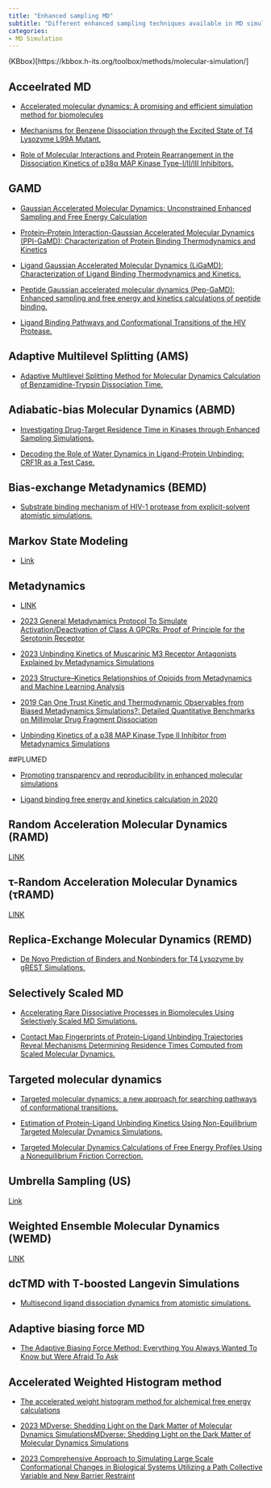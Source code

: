 ```yaml
---
title: "Enhanced sampling MD"
subtitle: "Different enhanced sampling techniques available in MD simulation"
categories:
- MD Simulation
---
```


(KBbox)[https://kbbox.h-its.org/toolbox/methods/molecular-simulation/]


## Acceelrated MD
* [Accelerated molecular dynamics: A promising and efficient simulation method for biomolecules](https://doi.org/10.1063/1.1755656){target="_blank"}

* [Mechanisms for Benzene Dissociation through the Excited State of T4 Lysozyme L99A Mutant.](https://doi.org/10.1016/j.bpj.2018.09.035){target="_blank"}

* [Role of Molecular Interactions and Protein Rearrangement in the Dissociation Kinetics of p38α MAP Kinase Type-I/II/III Inhibitors.](https://doi.org/10.1021/acs.jcim.7b00640){target="_blank"}


## GAMD
* [Gaussian Accelerated Molecular Dynamics: Unconstrained Enhanced Sampling and Free Energy Calculation](https://doi.org/10.1021/acs.jctc.5b00436){target="_blank"}

* [Protein–Protein Interaction-Gaussian Accelerated Molecular Dynamics (PPI-GaMD): Characterization of Protein Binding Thermodynamics and Kinetics](https://doi.org/10.1021/acs.jctc.1c00974){target="_blank"}

* [Ligand Gaussian Accelerated Molecular Dynamics (LiGaMD): Characterization of Ligand Binding Thermodynamics and Kinetics.](https://doi.org/10.1021/acs.jctc.0c00395){target="_blank"}

* [Peptide Gaussian accelerated molecular dynamics (Pep-GaMD): Enhanced sampling and free energy and kinetics calculations of peptide binding.](https://doi.org/10.1063/5.0021399){target="_blank"}

* [Ligand Binding Pathways and Conformational Transitions of the HIV Protease.](https://doi.org/10.1021/acs.biochem.7b01248){target="_blank"}

## Adaptive Multilevel Splitting (AMS)
* [Adaptive Multilevel Splitting Method for Molecular Dynamics Calculation of Benzamidine-Trypsin Dissociation Time.](https://doi.org/10.1021/acs.jctc.6b00277){target="_blank"}

## Adiabatic-bias Molecular Dynamics (ABMD)

* [Investigating Drug-Target Residence Time in Kinases through Enhanced Sampling Simulations.](https://doi.org/10.1021/acs.jctc.9b00104){target="_blank"}

* [Decoding the Role of Water Dynamics in Ligand-Protein Unbinding: CRF1R as a Test Case.](https://doi.org/10.1021/acs.jcim.5b00440){target="_blank"}

## Bias-exchange Metadynamics (BEMD)
* [Substrate binding mechanism of HIV-1 protease from explicit-solvent atomistic simulations.](https://doi.org/10.1021/ja903045y){target="_blank"}

## Markov State Modeling
* [Link](https://kbbox.h-its.org/toolbox/methods/molecular-simulation/markov-state-modeling/){target="_blank"}


## Metadynamics

* [LINK](https://kbbox.h-its.org/toolbox/methods/molecular-simulation/metadynamics/){target="_blank"}
* [2023 General Metadynamics Protocol To Simulate Activation/Deactivation of Class A GPCRs: Proof of Principle for the Serotonin Receptor](https://doi.org/10.1021/acs.jcim.3c00208){target="_blank"}
* [2023 Unbinding Kinetics of Muscarinic M3 Receptor Antagonists Explained by Metadynamics Simulations](https://doi.org/10.1021/acs.jcim.3c00042){target="_blank"}
* [2023 Structure–Kinetics Relationships of Opioids from Metadynamics and Machine Learning Analysis](https://doi.org/10.1021/acs.jcim.3c00069){target="_blank"}
* [2019 Can One Trust Kinetic and Thermodynamic Observables from Biased Metadynamics Simulations?: Detailed Quantitative Benchmarks on Millimolar Drug Fragment Dissociation](https://doi.org/10.1021/acs.jpcb.9b01813){target="_blank"}



* [Unbinding Kinetics of a p38 MAP Kinase Type II Inhibitor from Metadynamics Simulations](https://doi.org/10.1021/jacs.6b12950){target="_blank"}

##PLUMED

* [Promoting transparency and reproducibility in enhanced molecular simulations](https://www.nature.com/articles/s41592-019-0506-8){target="_blank"}



* [Ligand binding free energy and kinetics calculation in 2020](https://doi.org/10.1002/wcms.1455){target="_blank"}

## Random Acceleration Molecular Dynamics (RAMD)
[LINK](https://kbbox.h-its.org/toolbox/methods/molecular-simulation/random-acceleration-molecular-dynamics-ramd/)

## τ-Random Acceleration Molecular Dynamics (τRAMD)

[LINK](https://kbbox.h-its.org/toolbox/methods/molecular-simulation/-random-acceleration-molecular-dynamics-ramd/)

## Replica-Exchange Molecular Dynamics (REMD)
* [De Novo Prediction of Binders and Nonbinders for T4 Lysozyme by gREST Simulations.](https://doi.org/10.1021/acs.jcim.9b00416){target="_blank"}

## Selectively Scaled MD

* [Accelerating Rare Dissociative Processes in Biomolecules Using Selectively Scaled MD Simulations.](https://doi.org/10.1021/acs.jctc.9b00262){target="_blank"}

* [Contact Map Fingerprints of Protein-Ligand Unbinding Trajectories Reveal Mechanisms Determining Residence Times Computed from Scaled Molecular Dynamics.](https://doi.org/10.1021/acs.jctc.1c00453){target="_blank"}

## Targeted molecular dynamics

* [Targeted molecular dynamics: a new approach for searching pathways of conformational transitions.](https://www.ncbi.nlm.nih.gov/pubmed/7918256){target="_blank"}

* [Estimation of Protein-Ligand Unbinding Kinetics Using Non-Equilibrium Targeted Molecular Dynamics Simulations.](https://doi.org/10.1021/acs.jcim.9b00592){target="_blank"}

* [Targeted Molecular Dynamics Calculations of Free Energy Profiles Using a Nonequilibrium Friction Correction.](https://doi.org/10.1021/acs.jctc.8b00835){target="_blank"}

## Umbrella Sampling (US)
[Link](https://kbbox.h-its.org/toolbox/methods/molecular-simulation/umbrella-sampling-us/)

## Weighted Ensemble Molecular Dynamics (WEMD)
[LINK](https://kbbox.h-its.org/toolbox/methods/molecular-simulation/weighted-ensemble-molecular-dynamics-wemd/)

## dcTMD with T-boosted Langevin Simulations
* [Multisecond ligand dissociation dynamics from atomistic simulations.](https://doi.org/10.1038/s41467-020-16655-1){target="_blank"}

## Adaptive biasing force MD

* [The Adaptive Biasing Force Method: Everything You Always Wanted To Know but Were Afraid To Ask](https://doi.org/10.1021/jp506633n){target="_blank"}

## Accelerated Weighted Histogram method

* [The accelerated weight histogram method for alchemical free energy calculations](https://doi.org/10.1063/5.0044352){target="_blank"}

* [2023 MDverse: Shedding Light on the Dark Matter of Molecular Dynamics SimulationsMDverse: Shedding Light on the Dark Matter of Molecular Dynamics Simulations ](https://doi.org/10.1101/2023.05.02.538537 ){target="_blank"}
* [2023 Comprehensive Approach to Simulating Large Scale Conformational Changes in Biological Systems Utilizing a Path Collective Variable and New Barrier Restraint](https://doi.org/10.1021/acs.jpcb.3c02028){target="_blank"}
